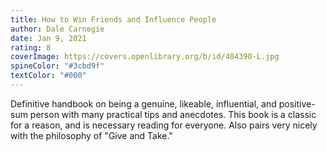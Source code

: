 ```yaml
---
title: How to Win Friends and Influence People
author: Dale Carnegie
date: Jan 9, 2021
rating: 8
coverImage: https://covers.openlibrary.org/b/id/404390-L.jpg
spineColor: "#3cbd9f"
textColor: "#000"
---
```


Definitive handbook on being a genuine, likeable, influential, and positive-sum person with many practical tips and anecdotes. This book is a classic for a reason, and is necessary reading for everyone. Also pairs very nicely with the philosophy of "Give and Take."
